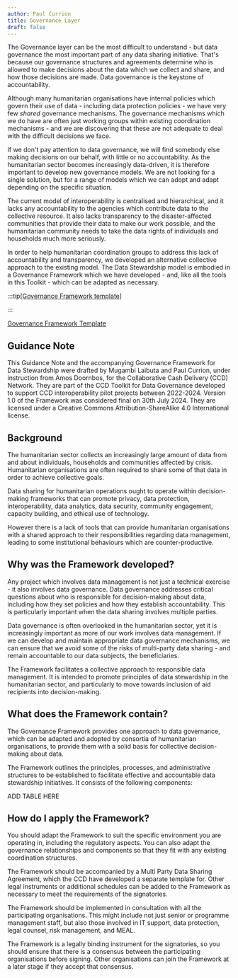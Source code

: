 ```yaml
---
author: Paul Currion
title: Governance Layer
draft: false
---
```


The Governance layer can be the most difficult to understand - but data governance the most important part of any data sharing initiative. That's because our governance structures and agreements determine who is allowed to make decisions about the data which we collect and share, and how those decisions are made. Data governance is the keystone of accountability.

Although many humanitarian organisations have internal policies which govern their use of data - including data protection policies - we have very few _shared_ governance mechanisms. The governance mechanisms which we do have are often just working groups within existing coordination mechanisms - and we are discovering that these are not adequate to deal with the difficult decisions we face.

If we don't pay attention to data governance, we will find somebody else making decisions on our behalf, with little or no accountability. As the humanitarian sector becomes increasingly data-driven, it is therefore important to develop new governance models. We are not looking for a single solution, but for a range of models which we can adopt and adapt depending on the specific situation.

The current model of interoperability is centralised and hierarchical, and it lacks any accountability to the agencies which contribute data to the collective resource. It also lacks transparency to the disaster-affected communities that provide their data to make our work possible, and the humanitarian community needs to take the data rights of individuals and households much more seriously.

In order to help humanitarian coordination groups to address this lack of accountability and transparency, we developed an alternative collective approach to the existing model. The Data Stewardship model is embodied in a Governance Framework which we have developed - and, like all the tools in this Toolkit - which can be adapted as necessary.

:::tip\[[Governance Framework template](https://docs.google.com/document/d/112vc0x1Gi0njM3hjjv7STo8vcFN-XOmLglE_OoUI4jU/edit?usp=sharing)\]

:::

<Aside type="tip" title="Resource">

[Governance Framework Template](https://docs.google.com/document/d/112vc0x1Gi0njM3hjjv7STo8vcFN-XOmLglE_OoUI4jU/edit?usp=sharing)

</Aside>

## Guidance Note

This Guidance Note and the accompanying Governance Framework for Data Stewardship were drafted by Mugambi Laibuta and Paul Currion, under instruction from Amos Doornbos, for the Collaborative Cash Delivery (CCD) Network. They are part of the CCD Toolkit for Data Governance developed to support CCD interoperability pilot projects between 2022-2024. Version 1.0 of the Framework was considered final on 30th July 2024. They are licensed under a Creative Commons Attribution-ShareAlike 4.0 International license.

## Background

The humanitarian sector collects an increasingly large amount of data from and about individuals, households and communities affected by crisis. Humanitarian organisations are often required to share some of that data in order to achieve collective goals.

Data sharing for humanitarian operations ought to operate within decision-making frameworks that can promote privacy, data protection, interoperability, data analytics, data security, community engagement, capacity building, and ethical use of technology.

However there is a lack of tools that can provide humanitarian organisations with a shared approach to their responsibilities regarding data management, leading to some institutional behaviours which are counter-productive.

## Why was the Framework developed?

Any project which involves data management is not just a technical exercise - it also involves data governance. Data governance addresses critical questions about who is responsible for decision-making about data, including how they set policies and how they establish accountability. This is particularly important when the data sharing involves multiple parties.

Data governance is often overlooked in the humanitarian sector, yet it is increasingly important as more of our work involves data management. If we can develop and maintain appropriate data governance mechanisms, we can ensure that we avoid some of the risks of multi-party data sharing - and remain accountable to our data subjects, the beneficiaries.

The Framework facilitates a collective approach to responsible data management. It is intended to promote principles of data stewardship in the humanitarian sector, and particularly to move towards inclusion of aid recipients into decision-making.

## What does the Framework contain?

The Governance Framework provides one approach to data governance, which can be adapted and adopted by consortia of humanitarian organisations, to provide them with a solid basis for collective decision-making about data.

The Framework outlines the principles, processes, and administrative structures to be established to facilitate effective and accountable data stewardship initiatives. It consists of the following components:

ADD TABLE HERE

## How do I apply the Framework?

You should adapt the Framework to suit the specific environment you are operating in, including the regulatory aspects. You can also adapt the governance relationships and components so that they fit with any existing coordination structures.

The Framework should be accompanied by a Multi Party Data Sharing Agreement, which the CCD have developed a separate template for. Other legal instruments or additional schedules can be added to the Framework as necessary to meet the requirements of the signatories.

The Framework should be implemented in consultation with all the participating organisations. This might include not just senior or programme management staff, but also those involved in IT support, data protection, legal counsel, risk management, and MEAL.

The Framework is a legally binding instrument for the signatories, so you should ensure that there is a consensus between the participating organisations before signing. Other organisations can join the Framework at a later stage if they accept that consensus.